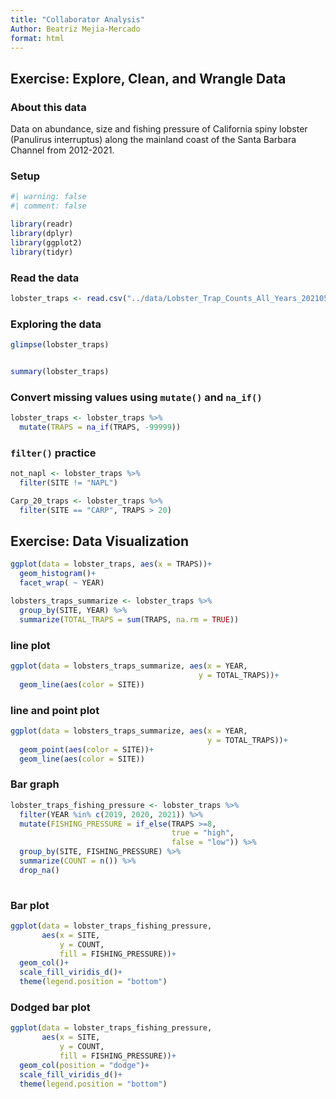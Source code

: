 ```yaml
---
title: "Collaborator Analysis"
Author: Beatriz Mejia-Mercado
format: html
---
```


## Exercise: Explore, Clean, and Wrangle Data

### About this data

Data on abundance, size and fishing pressure of California spiny lobster (Panulirus interruptus) along the mainland coast of the Santa Barbara Channel from 2012-2021.

### Setup
```r
#| warning: false
#| comment: false

library(readr)
library(dplyr)
library(ggplot2)
library(tidyr)
```

### Read the data

```r
lobster_traps <- read.csv("../data/Lobster_Trap_Counts_All_Years_20210519.csv")
```

### Exploring the data

```r
glimpse(lobster_traps)


summary(lobster_traps)

```

### Convert missing values using `mutate()` and `na_if()`

```r
lobster_traps <- lobster_traps %>% 
  mutate(TRAPS = na_if(TRAPS, -99999))
```


### `filter()` practice

```r
not_napl <- lobster_traps %>% 
  filter(SITE != "NAPL")
```


```r
Carp_20_traps <- lobster_traps %>% 
  filter(SITE == "CARP", TRAPS > 20)
```


## Exercise: Data Visualization

```r
ggplot(data = lobster_traps, aes(x = TRAPS))+
  geom_histogram()+
  facet_wrap( ~ YEAR)

```

```r
lobsters_traps_summarize <- lobster_traps %>% 
  group_by(SITE, YEAR) %>% 
  summarize(TOTAL_TRAPS = sum(TRAPS, na.rm = TRUE))
```
### line plot

```r
ggplot(data = lobsters_traps_summarize, aes(x = YEAR,
                                          y = TOTAL_TRAPS))+
  geom_line(aes(color = SITE))
```

### line and point plot

```r
ggplot(data = lobsters_traps_summarize, aes(x = YEAR,
                                            y = TOTAL_TRAPS))+
  geom_point(aes(color = SITE))+
  geom_line(aes(color = SITE))
```
### Bar graph

```r
lobster_traps_fishing_pressure <- lobster_traps %>% 
  filter(YEAR %in% c(2019, 2020, 2021)) %>% 
  mutate(FISHING_PRESSURE = if_else(TRAPS >=8,
                                    true = "high",
                                    false = "low")) %>% 
  group_by(SITE, FISHING_PRESSURE) %>%
  summarize(COUNT = n()) %>% 
  drop_na()
             
```
### Bar plot

```r
ggplot(data = lobster_traps_fishing_pressure,
       aes(x = SITE,
           y = COUNT,
           fill = FISHING_PRESSURE))+
  geom_col()+
  scale_fill_viridis_d()+
  theme(legend.position = "bottom")
```

### Dodged bar plot

```r
ggplot(data = lobster_traps_fishing_pressure,
       aes(x = SITE,
           y = COUNT,
           fill = FISHING_PRESSURE))+
  geom_col(position = "dodge")+
  scale_fill_viridis_d()+
  theme(legend.position = "bottom")
```

